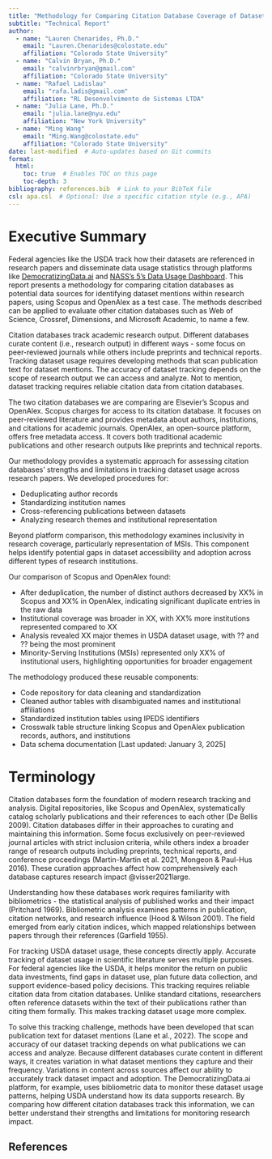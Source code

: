 ```yaml
---
title: "Methodology for Comparing Citation Database Coverage of Dataset Usage"
subtitle: "Technical Report"
author: 
  - name: "Lauren Chenarides, Ph.D."
    email: "Lauren.Chenarides@colostate.edu"
    affiliation: "Colorado State University"
  - name: "Calvin Bryan, Ph.D."
    email: "calvinrbryan@gmail.com"
    affiliation: "Colorado State University"    
  - name: "Rafael Ladislau"
    email: "rafa.ladis@gmail.com"
    affiliation: "RL Desenvolvimento de Sistemas LTDA"
  - name: "Julia Lane, Ph.D."
    email: "julia.lane@nyu.edu"
    affiliation: "New York University"
  - name: "Ming Wang"
    email: "Ming.Wang@colostate.edu"
    affiliation: "Colorado State University"
date: last-modified  # Auto-updates based on Git commits
format:
  html:
    toc: true  # Enables TOC on this page
    toc-depth: 3
bibliography: references.bib  # Link to your BibTeX file
csl: apa.csl  # Optional: Use a specific citation style (e.g., APA)
---
```


# Executive Summary

Federal agencies like the USDA track how their datasets are referenced in research papers and disseminate data usage statistics through platforms like [DemocratizingData.ai](https://democratizingdata.ai/tools/dashboards/) and [NASS’s 5’s Data Usage Dashboard](https://www.nass.usda.gov/Data_Visualization/5W/index.php). This report presents a methodology for comparing citation databases as potential data sources for identifying dataset mentions within research papers, using Scopus and OpenAlex as a test case. The methods described can be applied to evaluate other citation databases such as Web of Science, Crossref, Dimensions, and Microsoft Academic, to name a few.

Citation databases track academic research output. Different databases curate content (i.e., research output) in different ways - some focus on peer-reviewed journals while others include preprints and technical reports. Tracking dataset usage requires developing methods that scan publication text for dataset mentions. The accuracy of dataset tracking depends on the scope of research output we can access and analyze. Not to mention, dataset tracking requires reliable citation data from citation databases.

The two citation databases we are comparing are Elsevier’s Scopus and OpenAlex. Scopus charges for access to its citation database. It focuses on peer-reviewed literature and provides metadata about authors, institutions, and citations for academic journals. OpenAlex, an open-source platform, offers free metadata access. It covers both traditional academic publications and other research outputs like preprints and technical reports.

Our methodology provides a systematic approach for assessing citation databases’ strengths and limitations in tracking dataset usage across research papers. We developed procedures for:

  - Deduplicating author records
  - Standardizing institution names
  - Cross-referencing publications between datasets
  - Analyzing research themes and institutional representation

Beyond platform comparison, this methodology examines inclusivity in research coverage, particularly representation of MSIs. This component helps identify potential gaps in dataset accessibility and adoption across different types of research institutions.

Our comparison of Scopus and OpenAlex found:

  - After deduplication, the number of distinct authors decreased by XX% in Scopus and XX% in OpenAlex, indicating significant duplicate entries in the raw data
  - Institutional coverage was broader in XX, with XX% more institutions represented compared to XX
  - Analysis revealed XX major themes in USDA dataset usage, with ?? and ?? being the most prominent
  - Minority-Serving Institutions (MSIs) represented only XX% of institutional users, highlighting opportunities for broader engagement

The methodology produced these reusable components:

  - Code repository for data cleaning and standardization
  - Cleaned author tables with disambiguated names and institutional affiliations
  - Standardized institution tables using IPEDS identifiers
  - Crosswalk table structure linking Scopus and OpenAlex publication records, authors, and institutions
  - Data schema documentation [Last updated: January 3, 2025]

# Terminology

Citation databases form the foundation of modern research tracking and analysis. Digital repositories, like Scopus and OpenAlex, systematically catalog scholarly publications and their references to each other (De Bellis 2009). Citation databases differ in their approaches to curating and maintaining this information. Some focus exclusively on peer-reviewed journal articles with strict inclusion criteria, while others index a broader range of research outputs including preprints, technical reports, and conference proceedings (Martin-Martin et al. 2021, Mongeon & Paul-Hus 2016). These curation approaches affect how comprehensively each database captures research impact @visser2021large.

Understanding how these databases work requires familiarity with bibliometrics - the statistical analysis of published works and their impact (Pritchard 1969). Bibliometric analysis examines patterns in publication, citation networks, and research influence (Hood & Wilson 2001). The field emerged from early citation indices, which mapped relationships between papers through their references (Garfield 1955).

For tracking USDA dataset usage, these concepts directly apply. Accurate tracking of dataset usage in scientific literature serves multiple purposes. For federal agencies like the USDA, it helps monitor the return on public data investments, find gaps in dataset use, plan future data collection, and support evidence-based policy decisions. This tracking requires reliable citation data from citation databases. Unlike standard citations, researchers often reference datasets within the text of their publications rather than citing them formally. This makes tracking dataset usage more complex.

To solve this tracking challenge, methods have been developed that scan publication text for dataset mentions (Lane et al., 2022). The scope and accuracy of our dataset tracking depends on what publications we can access and analyze. Because different databases curate content in different ways, it creates variation in what dataset mentions they capture and their frequency. Variations in content across sources affect our ability to accurately track dataset impact and adoption. The DemocratizingData.ai platform, for example, uses bibliometric data to monitor these dataset usage patterns, helping USDA understand how its data supports research. By comparing how different citation databases track this information, we can better understand their strengths and limitations for monitoring research impact.

## References
